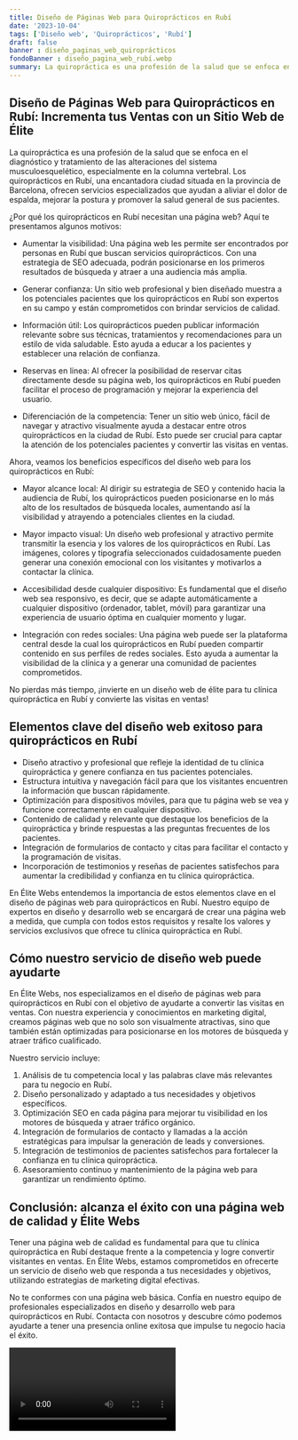 ```yaml
---
title: Diseño de Páginas Web para Quiroprácticos en Rubí
date: '2023-10-04'
tags: ['Diseño web', 'Quiroprácticos', 'Rubí']
draft: false
banner : diseño_paginas_web_quiroprácticos
fondoBanner : diseño_pagina_web_rubí.webp
summary: La quiropráctica es una profesión de la salud que se enfoca en el diagnóstico y tratamiento de las alteraciones del sistema musculoesquelético, especialmente en la columna vertebral. Los quiroprácticos en Rubí, una encantadora ciudad situada en la provincia de Barcelona, ofrecen servicios especializados que ayudan a aliviar el dolor de espalda, mejorar la postura y promover la salud general de sus pacientes.
---
```


## **Diseño de Páginas Web para Quiroprácticos en Rubí: Incrementa tus Ventas con un Sitio Web de Élite**

La quiropráctica es una profesión de la salud que se enfoca en el diagnóstico y tratamiento de las alteraciones del sistema musculoesquelético, especialmente en la columna vertebral. Los quiroprácticos en Rubí, una encantadora ciudad situada en la provincia de Barcelona, ofrecen servicios especializados que ayudan a aliviar el dolor de espalda, mejorar la postura y promover la salud general de sus pacientes.

¿Por qué los quiroprácticos en Rubí necesitan una página web? Aquí te presentamos algunos motivos:

- Aumentar la visibilidad: Una página web les permite ser encontrados por personas en Rubí que buscan servicios quiroprácticos. Con una estrategia de SEO adecuada, podrán posicionarse en los primeros resultados de búsqueda y atraer a una audiencia más amplia.

- Generar confianza: Un sitio web profesional y bien diseñado muestra a los potenciales pacientes que los quiroprácticos en Rubí son expertos en su campo y están comprometidos con brindar servicios de calidad.

- Información útil: Los quiroprácticos pueden publicar información relevante sobre sus técnicas, tratamientos y recomendaciones para un estilo de vida saludable. Esto ayuda a educar a los pacientes y establecer una relación de confianza.

- Reservas en línea: Al ofrecer la posibilidad de reservar citas directamente desde su página web, los quiroprácticos en Rubí pueden facilitar el proceso de programación y mejorar la experiencia del usuario.

- Diferenciación de la competencia: Tener un sitio web único, fácil de navegar y atractivo visualmente ayuda a destacar entre otros quiroprácticos en la ciudad de Rubí. Esto puede ser crucial para captar la atención de los potenciales pacientes y convertir las visitas en ventas.

Ahora, veamos los beneficios específicos del diseño web para los quiroprácticos en Rubí:

- Mayor alcance local: Al dirigir su estrategia de SEO y contenido hacia la audiencia de Rubí, los quiroprácticos pueden posicionarse en lo más alto de los resultados de búsqueda locales, aumentando así la visibilidad y atrayendo a potenciales clientes en la ciudad.

- Mayor impacto visual: Un diseño web profesional y atractivo permite transmitir la esencia y los valores de los quiroprácticos en Rubí. Las imágenes, colores y tipografía seleccionados cuidadosamente pueden generar una conexión emocional con los visitantes y motivarlos a contactar la clínica.

- Accesibilidad desde cualquier dispositivo: Es fundamental que el diseño web sea responsivo, es decir, que se adapte automáticamente a cualquier dispositivo (ordenador, tablet, móvil) para garantizar una experiencia de usuario óptima en cualquier momento y lugar.

- Integración con redes sociales: Una página web puede ser la plataforma central desde la cual los quiroprácticos en Rubí pueden compartir contenido en sus perfiles de redes sociales. Esto ayuda a aumentar la visibilidad de la clínica y a generar una comunidad de pacientes comprometidos.

No pierdas más tiempo, ¡invierte en un diseño web de élite para tu clínica quiropráctica en Rubí y convierte las visitas en ventas!

<GifSeo />

<Cta />

## Elementos clave del diseño web exitoso para quiroprácticos en Rubí

- Diseño atractivo y profesional que refleje la identidad de tu clínica quiropráctica y genere confianza en tus pacientes potenciales.
- Estructura intuitiva y navegación fácil para que los visitantes encuentren la información que buscan rápidamente.
- Optimización para dispositivos móviles, para que tu página web se vea y funcione correctamente en cualquier dispositivo.
- Contenido de calidad y relevante que destaque los beneficios de la quiropráctica y brinde respuestas a las preguntas frecuentes de los pacientes.
- Integración de formularios de contacto y citas para facilitar el contacto y la programación de visitas.
- Incorporación de testimonios y reseñas de pacientes satisfechos para aumentar la credibilidad y confianza en tu clínica quiropráctica.

En Élite Webs entendemos la importancia de estos elementos clave en el diseño de páginas web para quiroprácticos en Rubí. Nuestro equipo de expertos en diseño y desarrollo web se encargará de crear una página web a medida, que cumpla con todos estos requisitos y resalte los valores y servicios exclusivos que ofrece tu clínica quiropráctica en Rubí.

## Cómo nuestro servicio de diseño web puede ayudarte

En Élite Webs, nos especializamos en el diseño de páginas web para quiroprácticos en Rubí con el objetivo de ayudarte a convertir las visitas en ventas. Con nuestra experiencia y conocimientos en marketing digital, creamos páginas web que no solo son visualmente atractivas, sino que también están optimizadas para posicionarse en los motores de búsqueda y atraer tráfico cualificado.

Nuestro servicio incluye:

1. Análisis de tu competencia local y las palabras clave más relevantes para tu negocio en Rubí.
2. Diseño personalizado y adaptado a tus necesidades y objetivos específicos.
3. Optimización SEO en cada página para mejorar tu visibilidad en los motores de búsqueda y atraer tráfico orgánico.
4. Integración de formularios de contacto y llamadas a la acción estratégicas para impulsar la generación de leads y conversiones.
5. Integración de testimonios de pacientes satisfechos para fortalecer la confianza en tu clínica quiropráctica.
6. Asesoramiento continuo y mantenimiento de la página web para garantizar un rendimiento óptimo.

## Conclusión: alcanza el éxito con una página web de calidad y Élite Webs

Tener una página web de calidad es fundamental para que tu clínica quiropráctica en Rubí destaque frente a la competencia y logre convertir visitantes en ventas. En Élite Webs, estamos comprometidos en ofrecerte un servicio de diseño web que responda a tus necesidades y objetivos, utilizando estrategias de marketing digital efectivas.

No te conformes con una página web básica. Confía en nuestro equipo de profesionales especializados en diseño y desarrollo web para quiroprácticos en Rubí. Contacta con nosotros y descubre cómo podemos ayudarte a tener una presencia online exitosa que impulse tu negocio hacia el éxito.

<Video />

<CtaBot job='Quiroprácticos' city='Rubí'/>

<Gmaps query='Rubí+españa+maps' />